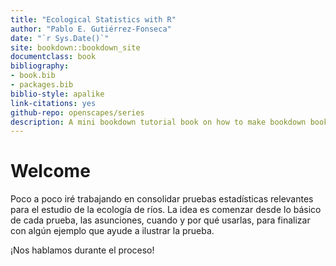```yaml
--- 
title: "Ecological Statistics with R"
author: "Pablo E. Gutiérrez-Fonseca"
date: "`r Sys.Date()`"
site: bookdown::bookdown_site
documentclass: book
bibliography:
- book.bib
- packages.bib
biblio-style: apalike
link-citations: yes
github-repo: openscapes/series
description: A mini bookdown tutorial book on how to make bookdown books.
---
```


# Welcome {-}

Poco a poco iré trabajando en consolidar pruebas estadísticas relevantes para el estudio de la ecología de ríos.  La idea es comenzar desde lo básico de cada prueba, las asunciones, cuando y por qué usarlas, para finalizar con algún ejemplo que ayude a ilustrar la prueba.

¡Nos hablamos durante el proceso!

